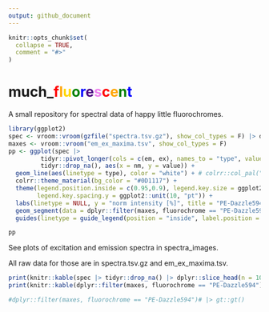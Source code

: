 ```yaml
---
output: github_document
---
```


<!-- README.md is generated from README.Rmd. Please edit that file -->

```r
knitr::opts_chunk$set(
  collapse = TRUE,
  comment = "#>"
)
```

# much_<span style="color:red;">f</span><span style="color:orange;">l</span><span style="color:gold;">u</span><span style="color:green;">o</span><span style="color:blue;">r</span><span style="color:indigo;">e</span><span style="color:violet;">s</span><span style="color:red;">c</span><span style="color:orange;">e</span><span style="color:green;">n</span><span style="color:blue;">t</span>


<!-- badges: start -->
<!-- badges: end -->

A small repository for spectral data of happy little fluorochromes.

```r
library(ggplot2)
spec <- vroom::vroom(gzfile("spectra.tsv.gz"), show_col_types = F) |> dplyr::filter(fluorochrome == "PE-Dazzle594")
maxes <- vroom::vroom("em_ex_maxima.tsv", show_col_types = F)
pp <- ggplot(spec |>
         tidyr::pivot_longer(cols = c(em, ex), names_to = "type", values_to = "value") |>
         tidyr::drop_na(), aes(x = nm, y = value)) +
  geom_line(aes(linetype = type), color = "white") + # colrr::col_pal("material")[1]
  colrr::theme_material(bg_color = "#0D1117") +
  theme(legend.position.inside = c(0.95,0.9), legend.key.size = ggplot2::unit(0, "pt"),
        legend.key.spacing.y = ggplot2::unit(10, "pt")) +
  labs(linetype = NULL, y = "norm intensity [%]", title = "PE-Dazzle594") +
  geom_segment(data = dplyr::filter(maxes, fluorochrome == "PE-Dazzle594"), aes(x = nm, y = 0, yend = norm_intensity, linetype = type), color = "white") +
  guides(linetype = guide_legend(position = "inside", label.position = "bottom"))
```

```r
pp
```

See plots of excitation and emission spectra in spectra_images.

All raw data for those are in spectra.tsv.gz and em_ex_maxima.tsv.

```r
print(knitr::kable(spec |> tidyr::drop_na() |> dplyr::slice_head(n = 10)))
print(knitr::kable(dplyr::filter(maxes, fluorochrome == "PE-Dazzle594")))

#dplyr::filter(maxes, fluorochrome == "PE-Dazzle594")# |> gt::gt()
```
